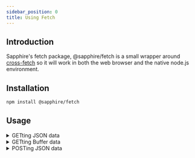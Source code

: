 ```yaml
---
sidebar_position: 0
title: Using Fetch
---
```


## Introduction

Sapphire's fetch package, @sapphire/fetch is a small wrapper around [cross-fetch](https://npmjs.com/package/cross-fetch)
so it will work in both the web browser and the native node.js environment.

## Installation

```bash npm2yarn2pnpm
npm install @sapphire/fetch
```

## Usage

<details id="getting-json-data">
<summary>GETting JSON data</summary>

```typescript ts2esm2cjs
// Import the fetch function
import { fetch, FetchResultTypes } from '@sapphire/fetch';

interface JsonPlaceholderResponse {
  userId: number;
  id: number;
  title: string;
  completed: boolean;
}

// Fetch the data. No need to call `.json()` after making the request!
const data = await fetch<JsonPlaceholderResponse>(
  'https://jsonplaceholder.typicode.com/todos/1',
  FetchResultTypes.JSON
);

// Do something with the data
console.log(data.userId);
```

</details>
<details id="getting-image-data">
<summary>GETting Buffer data</summary>

```typescript ts2esm2cjs
// Import the fetch function
import { fetch, FetchResultTypes } from '@sapphire/fetch';

// Fetch the data. No need to call `.buffer()` after making the request!
const sapphireLogo = await fetch('https://github.com/sapphiredev.png', FetchResultTypes.Buffer);

// sapphireLogo is the `Buffer` of the image
console.log(sapphireLogo);
```

</details>

<details id="posting-json-data">
<summary>POSTing JSON data</summary>

```typescript ts2esm2cjs
// Import the fetch function
import { fetch, FetchResultTypes, FetchMethods } from '@sapphire/fetch';

// Fetch the data. No need to call `.json()` after making the request!
const responseData = await fetch(
  'https://jsonplaceholder.typicode.com/todos',
  {
    method: FetchMethods.Post,
    headers: {
      'Content-Type': 'application/json'
    },
    body: JSON.stringify({
      name: 'John Doe'
    })
  },
  FetchResultTypes.JSON
);

// Do something with the response data
console.log(responseData);
```

</details>

